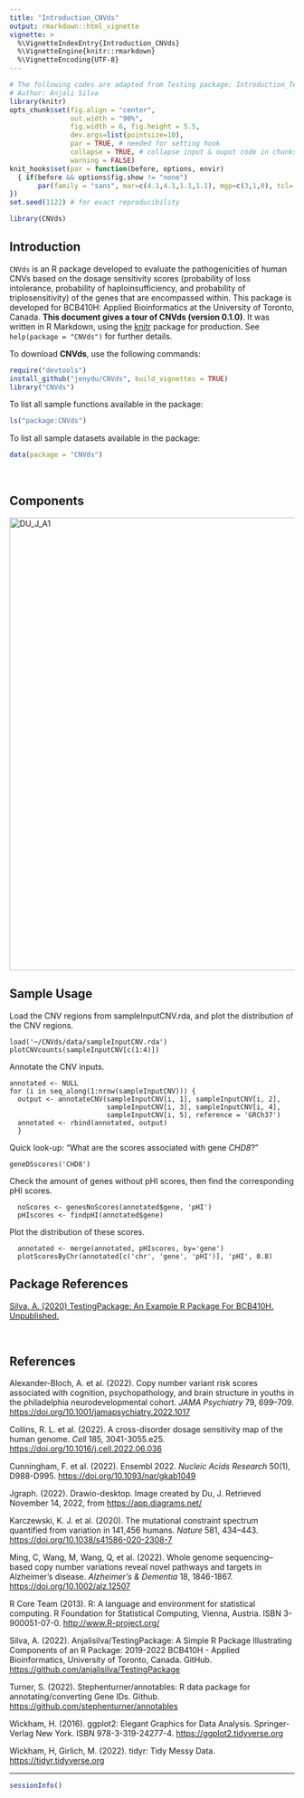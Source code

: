 ```yaml
---
title: "Introduction_CNVds"
output: rmarkdown::html_vignette
vignette: >
  %\VignetteIndexEntry{Introduction_CNVds}
  %\VignetteEngine{knitr::rmarkdown}
  %\VignetteEncoding{UTF-8}
---
```


```r
# The following codes are adapted from Testing package: Introduction_TestPackage.Rmd
# Author: Anjali Silva
library(knitr)
opts_chunk$set(fig.align = "center", 
               out.width = "90%",
               fig.width = 6, fig.height = 5.5,
               dev.args=list(pointsize=10),
               par = TRUE, # needed for setting hook 
               collapse = TRUE, # collapse input & ouput code in chunks
               warning = FALSE)
knit_hooks$set(par = function(before, options, envir)
  { if(before && options$fig.show != "none") 
       par(family = "sans", mar=c(4.1,4.1,1.1,1.1), mgp=c(3,1,0), tcl=-0.5)
})
set.seed(1122) # for exact reproducibility
```

```r
library(CNVds)
```

## Introduction

`CNVds` is an R package developed to evaluate the pathogenicities of human CNVs based on the dosage sensitivity scores (probability of loss intolerance, probability of haploinsufficiency, and probability of triplosensitivity) of the genes that are encompassed within. This package is developed for BCB410H: Applied Bioinformatics at the University of Toronto, Canada. **This document gives a tour of CNVds (version 0.1.0)**. It was written in R Markdown, using the [knitr](https://cran.r-project.org/package=knitr) package for production. See `help(package = "CNVds")` for further details.

To download **CNVds**, use the following commands:

``` r
require("devtools")
install_github("jenydu/CNVds", build_vignettes = TRUE)
library("CNVds")
```

To list all sample functions available in the package:

``` r
ls("package:CNVds")
```

To list all sample datasets available in the package:

``` r
data(package = "CNVds")
```

<br>

## Components

<img src="DU_J_A1.png" alt="DU_J_A1" width="800"/>

## Sample Usage

Load the CNV regions from sampleInputCNV.rda, and plot the distribution of the CNV regions.

    load('~/CNVds/data/sampleInputCNV.rda')
    plotCNVcounts(sampleInputCNV[c(1:4)])

Annotate the CNV inputs.

    annotated <- NULL
    for (i in seq_along(1:nrow(sampleInputCNV))) {
      output <- annotateCNV(sampleInputCNV[i, 1], sampleInputCNV[i, 2],                       
                            sampleInputCNV[i, 3], sampleInputCNV[i, 4],
                            sampleInputCNV[i, 5], reference = 'GRCh37')
      annotated <- rbind(annotated, output)
      }

Quick look-up: "What are the scores associated with gene *CHD8*?"

    geneDSscores('CHD8')

Check the amount of genes without pHI scores, then find the corresponding pHI scores.

      noScores <- genesNoScores(annotated$gene, 'pHI')
      pHIscores <- findpHI(annotated$gene)

Plot the distribution of these scores.

      annotated <- merge(annotated, pHIscores, by='gene')
      plotScoresByChr(annotated[c('chr', 'gene', 'pHI')], 'pHI', 0.8)

## Package References

[Silva, A. (2020) TestingPackage: An Example R Package For BCB410H. Unpublished.](https://github.com/anjalisilva/TestingPackage)

<br>

## References

Alexander-Bloch, A. et al. (2022). Copy number variant risk scores associated with cognition, psychopathology, and brain structure in youths in the philadelphia neurodevelopmental cohort. *JAMA Psychiatry* 79, 699--709. <https://doi.org/10.1001/jamapsychiatry.2022.1017>

Collins, R. L. et al. (2022). A cross-disorder dosage sensitivity map of the human genome. *Cell* 185, 3041-3055.e25. <https://doi.org/10.1016/j.cell.2022.06.036>

Cunningham, F. et al. (2022). Ensembl 2022. *Nucleic Acids Research* 50(1), D988-D995. <https://doi.org/10.1093/nar/gkab1049>

Jgraph. (2022). Drawio-desktop. Image created by Du, J. Retrieved November 14, 2022, from <https://app.diagrams.net/>

Karczewski, K. J. et al. (2020). The mutational constraint spectrum quantified from variation in 141,456 humans. *Nature* 581, 434--443. <https://doi.org/10.1038/s41586-020-2308-7>

Ming, C, Wang, M, Wang, Q, et al. (2022). Whole genome sequencing--based copy number variations reveal novel pathways and targets in Alzheimer's disease. *Alzheimer's & Dementia* 18, 1846-1867. <https://doi.org/10.1002/alz.12507>

R Core Team (2013). R: A language and environment for statistical computing. R Foundation for Statistical Computing, Vienna, Austria. ISBN 3-900051-07-0. <http://www.R-project.org/>

Silva, A. (2022). Anjalisilva/TestingPackage: A Simple R Package Illustrating Components of an R Package: 2019-2022 BCB410H - Applied Bioinformatics, University of Toronto, Canada. GitHub. <https://github.com/anjalisilva/TestingPackage>

Turner, S. (2022). Stephenturner/annotables: R data package for annotating/converting Gene IDs. Github. <https://github.com/stephenturner/annotables>

Wickham, H. (2016). ggplot2: Elegant Graphics for Data Analysis. Springer-Verlag New York. ISBN 978-3-319-24277-4. <https://ggplot2.tidyverse.org>

Wickham, H, Girlich, M. (2022). tidyr: Tidy Messy Data. <https://tidyr.tidyverse.org>

------------------------------------------------------------------------

```r
sessionInfo()
```
